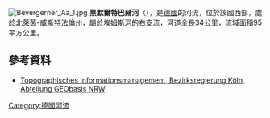 {{Onesource|time=2020-07-07T15:41:56+00:00}}
[[Image:Bevergerner_Aa_1.jpg|right]]
'''黑默爾特巴赫河'''（{{lang-de|Hemelter Bach}}），是[[德國|德國]]的河流，位於該國西部，處於[[北萊茵-威斯特法倫州|北萊茵-威斯特法倫州]]，屬於[[埃姆斯河|埃姆斯河]]的右支流，河道全長34公里，流域面積95平方公里。

==參考資料==
* [http://www.tim-online.nrw.de/tim-online/nutzung/index.html Topographisches Informationsmanagement, Bezirksregierung Köln, Abteilung GEObasis NRW]{{WebCite|url=https://www.webcitation.org/66qD6yoDr?url=http://www.tim-online.nrw.de/tim-online/nutzung/index.html |date=20120411091906 |dateformat=iso }}

{{Coord|52|16|18.8|N|7|27|17|E|display=title}}

{{Germany-geo-stub}}
[[Category:德國河流|Category:德國河流]]
